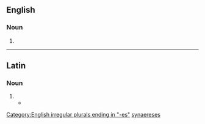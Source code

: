 {{also|synaereses}}
==English==

===Noun===
{{head|en|noun form}}

# {{plural of|synæresis|lang=en}}

[[Category:English irregular plurals ending in "-es"]]

----

==Latin==

===Noun===
{{la-noun-form|synæresēs|f}}

# {{alternative typography of|synaeresis|synaeresēs|lang=la}}
#* {{seecites|lang=la}}

[[Category:Latin terms spelled with Æ|synaereses]]